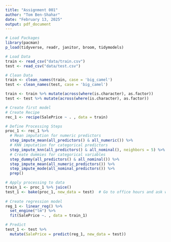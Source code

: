 ```yaml
---
title: "Assignment 001"
author: "Tom Ben-Shahar"
date: "February 13, 2025"
output: pdf_document
---
```


```r
# Load Packages
library(pacman)
p_load(tidyverse, readr, janitor, broom, tidymodels)

# Load Data
train <- read_csv("data/train.csv")
test <- read_csv("data/test.csv")

# Clean Data
train <- clean_names(train, case = 'big_camel')
test <- clean_names(test, case = 'big_camel')

train <- train %>% mutate(across(where(is.character), as.factor))
test <- test %>% mutate(across(where(is.character), as.factor))

```

```r
# Create first model
# Create Recipe
rec_1 <- recipe(SalePrice ~ . , data = train)

# Define Processing Steps
proc_1 <- rec_1 %>% 
  # Mean imputation for numeric predictors
  step_impute_mean(all_predictors() & all_numeric()) %>% 
  # KNN imputation for categorical predictors
  step_impute_knn(all_predictors() & all_nominal(), neighbors = 5) %>%
  # Create dummies for categorical variables
  step_dummy(all_predictors() & all_nominal()) %>% 
  step_impute_mean(all_numeric_predictors()) %>% 
  step_impute_mode(all_nominal_predictors()) %>% 
  prep()

# Apply processing to data
train_1 <- proc_1 %>% juice() 
test_1 <- bake(proc_1, new_data = test)  # Go to office hours and ask why this isnt working ; apply recipe for training data to testing data
  
# Create regression model
reg_1 <- linear_reg() %>% 
  set_engine("lm") %>% 
  fit(SalePrice ~. , data = train_1)

# Predict
test_1 <- test %>% 
  mutate(SalePrice = predict(reg_1, new_data = test))


```















